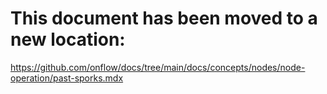 # This document has been moved to a new location:

https://github.com/onflow/docs/tree/main/docs/concepts/nodes/node-operation/past-sporks.mdx
